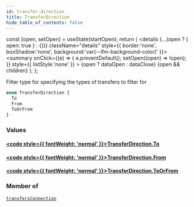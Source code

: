 ```yaml
---
id: transfer-direction
title: TransferDirection
hide_table_of_contents: false
---
```







  const [open, setOpen] = useState(startOpen);
  return (
    <details {...(open ? { open: true } : {})} className="details" style={{ border:'none', boxShadow:'none', background:'var(--ifm-background-color)' }}>
      <summary
        onClick={(e) => {
          e.preventDefault();
          setOpen((open) => !open);
        }}
        style={{ listStyle:'none' }}
      >
      {open ? dataOpen : dataClose}
      </summary>
      {open && children}
    </details>
  );
};




Filter type for specifying the types of transfers to filter for


```graphql
enum TransferDirection {
  To
  From
  ToOrFrom
}
```


### Values

#### [<code style={{ fontWeight: 'normal' }}>TransferDirection.<b>To</b></code>](#) 
> 
> 

#### [<code style={{ fontWeight: 'normal' }}>TransferDirection.<b>From</b></code>](#) 
> 
> 

#### [<code style={{ fontWeight: 'normal' }}>TransferDirection.<b>ToOrFrom</b></code>](#) 
> 
> 



### Member of

[`transfersConnection`](/testnet/api/graphql/queries/transfers-connection)  <Badge class="secondary" text="query"/>

